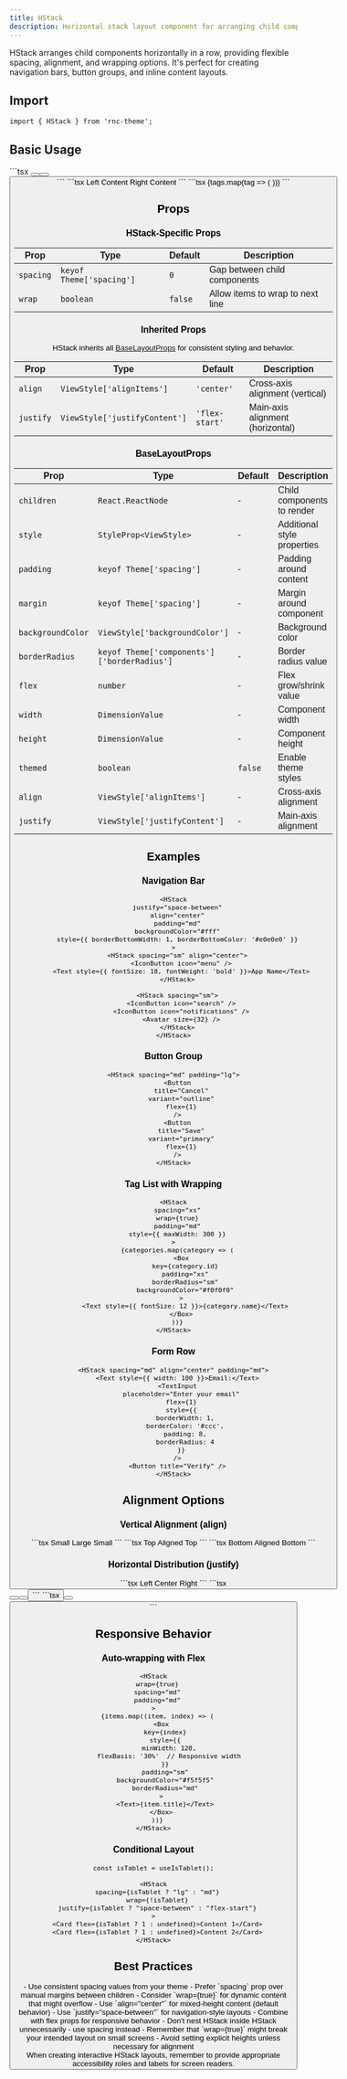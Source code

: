 ```yaml
---
title: HStack
description: Horizontal stack layout component for arranging child components in a row with flexible spacing and alignment options
---
```




HStack arranges child components horizontally in a row, providing flexible spacing, alignment, and wrapping options. It's perfect for creating navigation bars, button groups, and inline content layouts.

## Import

```tsx
import { HStack } from 'rnc-theme';
```

## Basic Usage

<Tabs>
  <TabItem label="Simple Row">
    ```tsx
    <HStack spacing="md">
      <Button title="First" />
      <Button title="Second" />
      <Button title="Third" />
    </HStack>
    ```
  </TabItem>

  <TabItem label="With Alignment">
    ```tsx
    <HStack
      spacing="lg"
      align="center"
      justify="space-between"
      padding="md"
    >
      <Text>Left Content</Text>
      <Text>Right Content</Text>
    </HStack>
    ```
  </TabItem>

  <TabItem label="Wrapping Content">
    ```tsx
    <HStack
      spacing="sm"
      wrap={true}
      padding="md"
    >
      {tags.map(tag => (
        <Chip key={tag.id} label={tag.name} />
      ))}
    </HStack>
    ```
  </TabItem>
</Tabs>

## Props

### HStack-Specific Props

| Prop | Type | Default | Description |
|------|------|---------|-------------|
| `spacing` | `keyof Theme['spacing']` | `0` | Gap between child components |
| `wrap` | `boolean` | `false` | Allow items to wrap to next line |

### Inherited Props

HStack inherits all [BaseLayoutProps](/components/layout/hstack/#baselayoutprops) for consistent styling and behavior.

| Prop | Type | Default | Description |
|------|------|---------|-------------|
| `align` | `ViewStyle['alignItems']` | `'center'` | Cross-axis alignment (vertical) |
| `justify` | `ViewStyle['justifyContent']` | `'flex-start'` | Main-axis alignment (horizontal) |

### BaseLayoutProps

| Prop | Type | Default | Description |
|------|------|---------|-------------|
| `children` | `React.ReactNode` | - | Child components to render |
| `style` | `StyleProp<ViewStyle>` | - | Additional style properties |
| `padding` | `keyof Theme['spacing']` | - | Padding around content |
| `margin` | `keyof Theme['spacing']` | - | Margin around component |
| `backgroundColor` | `ViewStyle['backgroundColor']` | - | Background color |
| `borderRadius` | `keyof Theme['components']['borderRadius']` | - | Border radius value |
| `flex` | `number` | - | Flex grow/shrink value |
| `width` | `DimensionValue` | - | Component width |
| `height` | `DimensionValue` | - | Component height |
| `themed` | `boolean` | `false` | Enable theme styles |
| `align` | `ViewStyle['alignItems']` | - | Cross-axis alignment |
| `justify` | `ViewStyle['justifyContent']` | - | Main-axis alignment |

## Examples

### Navigation Bar

```tsx
<HStack
  justify="space-between"
  align="center"
  padding="md"
  backgroundColor="#fff"
  style={{ borderBottomWidth: 1, borderBottomColor: '#e0e0e0' }}
>
  <HStack spacing="sm" align="center">
    <IconButton icon="menu" />
    <Text style={{ fontSize: 18, fontWeight: 'bold' }}>App Name</Text>
  </HStack>

  <HStack spacing="sm">
    <IconButton icon="search" />
    <IconButton icon="notifications" />
    <Avatar size={32} />
  </HStack>
</HStack>
```

### Button Group

```tsx
<HStack spacing="md" padding="lg">
  <Button
    title="Cancel"
    variant="outline"
    flex={1}
  />
  <Button
    title="Save"
    variant="primary"
    flex={1}
  />
</HStack>
```

### Tag List with Wrapping

```tsx
<HStack
  spacing="xs"
  wrap={true}
  padding="md"
  style={{ maxWidth: 300 }}
>
  {categories.map(category => (
    <Box
      key={category.id}
      padding="xs"
      borderRadius="sm"
      backgroundColor="#f0f0f0"
    >
      <Text style={{ fontSize: 12 }}>{category.name}</Text>
    </Box>
  ))}
</HStack>
```

### Form Row

```tsx
<HStack spacing="md" align="center" padding="md">
  <Text style={{ width: 100 }}>Email:</Text>
  <TextInput
    placeholder="Enter your email"
    flex={1}
    style={{
      borderWidth: 1,
      borderColor: '#ccc',
      padding: 8,
      borderRadius: 4
    }}
  />
  <Button title="Verify" />
</HStack>
```

## Alignment Options

### Vertical Alignment (align)

<Tabs>
  <TabItem label="Center (Default)">
    ```tsx
    <HStack align="center" spacing="md" style={{ height: 60 }}>
      <Text>Small</Text>
      <Text style={{ fontSize: 24 }}>Large</Text>
      <Text>Small</Text>
    </HStack>
    ```
  </TabItem>

  <TabItem label="Flex Start">
    ```tsx
    <HStack align="flex-start" spacing="md" style={{ height: 60 }}>
      <Text>Top</Text>
      <Text style={{ fontSize: 24 }}>Aligned</Text>
      <Text>Top</Text>
    </HStack>
    ```
  </TabItem>

  <TabItem label="Flex End">
    ```tsx
    <HStack align="flex-end" spacing="md" style={{ height: 60 }}>
      <Text>Bottom</Text>
      <Text style={{ fontSize: 24 }}>Aligned</Text>
      <Text>Bottom</Text>
    </HStack>
    ```
  </TabItem>
</Tabs>

### Horizontal Distribution (justify)

<Tabs>
  <TabItem label="Space Between">
    ```tsx
    <HStack justify="space-between" padding="md">
      <Text>Left</Text>
      <Text>Center</Text>
      <Text>Right</Text>
    </HStack>
    ```
  </TabItem>

  <TabItem label="Space Around">
    ```tsx
    <HStack justify="space-around" padding="md">
      <Button title="One" />
      <Button title="Two" />
      <Button title="Three" />
    </HStack>
    ```
  </TabItem>

  <TabItem label="Center">
    ```tsx
    <HStack justify="center" spacing="md" padding="md">
      <Button title="Action 1" />
      <Button title="Action 2" />
    </HStack>
    ```
  </TabItem>
</Tabs>

## Responsive Behavior

### Auto-wrapping with Flex

```tsx
<HStack
  wrap={true}
  spacing="md"
  padding="md"
>
  {items.map((item, index) => (
    <Box
      key={index}
      style={{
        minWidth: 120,
        flexBasis: '30%'  // Responsive width
      }}
      padding="sm"
      backgroundColor="#f5f5f5"
      borderRadius="md"
    >
      <Text>{item.title}</Text>
    </Box>
  ))}
</HStack>
```

### Conditional Layout

```tsx
const isTablet = useIsTablet();

<HStack
  spacing={isTablet ? "lg" : "md"}
  wrap={!isTablet}
  justify={isTablet ? "space-between" : "flex-start"}
>
  <Card flex={isTablet ? 1 : undefined}>Content 1</Card>
  <Card flex={isTablet ? 1 : undefined}>Content 2</Card>
</HStack>
```

## Best Practices

<Card title="Spacing Guidelines" icon="substack">
- Use consistent spacing values from your theme
- Prefer `spacing` prop over manual margins between children
- Consider `wrap={true}` for dynamic content that might overflow
</Card>

<Card title="Alignment Tips" icon="list-format">
- Use `align="center"` for mixed-height content (default behavior)
- Use `justify="space-between"` for navigation-style layouts
- Combine with flex props for responsive behavior
</Card>

<Card title="Common Pitfalls" icon="warning">
- Don't nest HStack inside HStack unnecessarily - use spacing instead
- Remember that `wrap={true}` might break your intended layout on small screens
- Avoid setting explicit heights unless necessary for alignment
</Card>

<Aside type="tip">
When creating interactive HStack layouts, remember to provide appropriate accessibility roles and labels for screen readers.
</Aside>